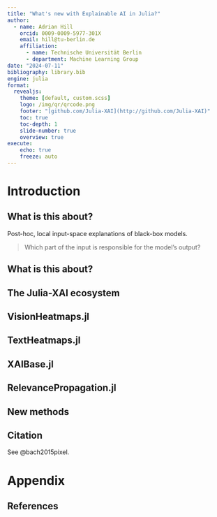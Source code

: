 ```yaml
---
title: "What's new with Explainable AI in Julia?"
author:
  - name: Adrian Hill
    orcid: 0009-0009-5977-301X
    email: hill@tu-berlin.de
    affiliation: 
      - name: Technische Universität Berlin
      - department: Machine Learning Group
date: "2024-07-11"
bibliography: library.bib
engine: julia
format:
  revealjs:
    theme: [default, custom.scss]
    logo: /img/qr/qrcode.png
    footer: "[github.com/Julia-XAI](http://github.com/Julia-XAI)"
    toc: true
    toc-depth: 1
    slide-number: true
    overview: true
execute:
    echo: true
    freeze: auto
---
```


# Introduction

## What is this about?
Post-hoc, local input-space explanations of black-box models. 

> Which part of the input is responsible for the model's output?

## What is this about?

## The Julia-XAI ecosystem

## VisionHeatmaps.jl

## TextHeatmaps.jl

## XAIBase.jl

## RelevancePropagation.jl

## New methods

## Citation

See @bach2015pixel.

# Appendix

## References

::: {#refs}
:::
